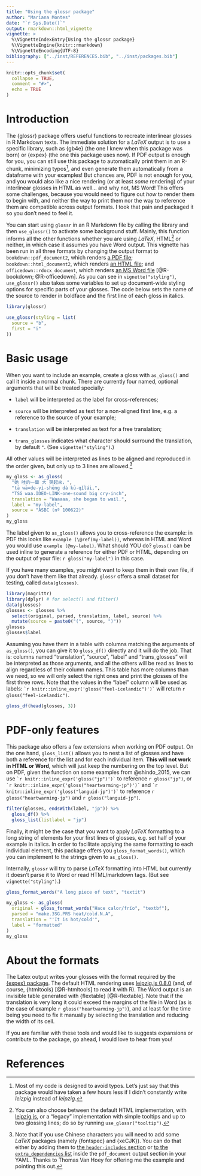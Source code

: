 ```yaml
---
title: "Using the glossr package"
author: "Mariana Montes"
date: "`r Sys.Date()`"
output: rmarkdown::html_vignette
vignette: >
  %\VignetteIndexEntry{Using the glossr package}
  %\VignetteEngine{knitr::rmarkdown}
  %\VignetteEncoding{UTF-8}
bibliography: ["../inst/REFERENCES.bib", "../inst/packages.bib"]
---
```


```r
knitr::opts_chunk$set(
  collapse = TRUE,
  comment = "#>",
  echo = TRUE
)
```

# Introduction

The {glossr} package offers useful functions to recreate interlinear glosses in R Markdown texts.
The immediate solution for a $LaTeX$ output is to use a specific library, such as {gb4e} (the one I knew when this package was born) or {expex} (the one this package uses now). If PDF output is enough for you, you can still use this package to automatically print them in an R-chunk, minimizing typos^[Most of my code is designed to avoid typos. Let's just say that this package would have taken a few hours less if I didn't constantly write *leizpig* instead of *leipzig*.], and even generate them automatically from a dataframe with your examples!
But chances are, PDF is not enough for you, and you would also like a nice rendering (or at least *some* rendering) of your interlinear glosses in HTML as well... and why not, MS Word! This offers some challenges, because you would need to figure out *how* to render them to begin with, and neither the way to print them nor the way to reference them are compatible across output formats.
I took that pain and packaged it so you don't need to feel it.

You can start using `glossr` in an R Markdown file by calling the library and then `use_glossr()` to activate some background stuff. Mainly, this function informs all the other functions whether you are using $LaTeX$, HTML^[You can also choose between the default HTML implementation, with [leipzig.js](https://bdchauvette.net/leipzig.js/), or a "legacy" implementation with simple tooltips and up to two glossing lines; do so by running `use_glossr("tooltip")`.] or neither, in which case it assumes you have Word output. This vignette has been run in all three formats by changing the output format to
`bookdown::pdf_document2`, which renders [a PDF file](https://github.com/montesmariana/glossr/raw/main/inst/pdf/glossr_how.pdf);
`bookdown::html_document2`, which renders [an HTML file](https://github.com/montesmariana/glossr/raw/main/inst/pdf/glossr_how.html);
and `officedown::rdocx_document`, which renders [an MS Word file]((https://github.com/montesmariana/glossr/raw/main/inst/pdf/glossr_how.word)) [@R-bookdown; @R-officedown]. As you can see in `vignette("styling")`, `use_glossr()` also takes some variables to set up document-wide styling options for specific parts of your glosses. The code below sets the name of the source to render in boldface and the first line of each gloss in italics.

```r
library(glossr)
```

```r
use_glossr(styling = list(
  source = "b",
  first = "i"
))
```

# Basic usage

When you want to include an example, create a gloss with `as_gloss()` and call it inside a normal chunk. There are currently four named, optional arguments that will be treated specially:

- `label` will be interpreted as the label for cross-references;

- `source` will be interpreted as text for a non-aligned first line, e.g. a reference to the source of your example;

- `translation` will be interpreted as text for a free translation;

- `trans_glosses` indicates what character should surround the translation, by default `"`. (See `vignette("styling")`.)

All other values will be interpreted as lines to be aligned and reproduced in the order given, but only up to 3 lines are allowed.[^chinese_extra]

[^chinese_extra]: Note that if you use Chinese characters you will need to add some $LaTeX$ packages (namely {fontspec} and {xeCJK}). You can do that either by adding them to [the `header-includes` section](https://bookdown.org/yihui/rmarkdown-cookbook/latex-preamble.html) or [to the `extra_dependencies` list](https://bookdown.org/yihui/rmarkdown-cookbook/latex-extra.html) inside the `pdf_document` output section in your YAML. Thanks to Thomas Van Hoey for offering me the example and pointing this out.

```r
my_gloss <- as_gloss(
  "她 哇的一聲 大 哭起來，",
  "tā wā=de-yì-shēng dà kū-qǐlái,",
  "TSG waa.IDEO-LINK-one-sound big cry-inch",
  translation = "Waaaaa, she began to wail.",
  label = "my-label",
  source = "ASBC (nº 100622)"
)
my_gloss
```

The label given to `as_gloss()` allows you to cross-reference the example: in PDF this looks like `example (\@ref(my-label))`, whereas in HTML and Word you would use `example (@my-label)`. What should YOU do? `gloss()` can be used inline to generate a reference for either PDF or HTML, depending on the output of your file: `r gloss("my-label")` in this case.

If you have many examples, you might want to keep them in their own file, if you don't have them like that already. `glossr` offers a small dataset for testing, called `data(glosses)`.

```r
library(magrittr)
library(dplyr) # for select() and filter()
data(glosses)
glosses <- glosses %>% 
  select(original, parsed, translation, label, source) %>% 
  mutate(source = paste0("(", source, ")"))
glosses
glosses$label
```

Assuming you have them in a table with columns matching the arguments of `as_gloss()`, you can give it to `gloss_df()` directly and it will do the job. That is: columns named "translation", "source", "label" and "trans_glosses" will be interpreted as those arguments, and all the others will be read as lines to align regardless of their column names.
This table has more columns than we need, so we will only select the right ones and print the glosses of the first three rows. Note that the values in the "label" column will be used as labels: `` `r knitr::inline_expr('gloss("feel-icelandic")')` `` will return `r gloss("feel-icelandic")`.

```r
gloss_df(head(glosses, 3))
```

# PDF-only features

This package also offers a few extensions when working on PDF output. On the one hand, `gloss_list()` allows you to nest a list of glosses and have both a reference for the list and for each individual item. **This will not work in HTML or Word**, which will just keep the numbering on the top level. But on PDF, given the function on some examples from @shindo_2015, we can use `` `r knitr::inline_expr('gloss("jp")')` `` to reference `r gloss("jp")`, or `` `r knitr::inline_expr('gloss("heartwarming-jp")')` `` and `` `r knitr::inline_expr('gloss("languid-jp")')` `` to reference `r gloss("heartwarming-jp")` and `r gloss("languid-jp")`.

```r
filter(glosses, endsWith(label, "jp")) %>% 
  gloss_df() %>% 
  gloss_list(listlabel = "jp")
```

Finally, it might be the case that you want to apply $LaTeX$ formatting to a long string of elements for your first lines of glosses, e.g. set half of your example in italics. In order to facilitate applying the same formatting to each individual element, this package offers you `gloss_format_words()`, which you can implement to the strings given to `as_gloss()`.

Internally, `glossr` will try to parse $LaTeX$ formatting into HTML but currently it doesn't parse it to Word or read HTML/markdown tags. (But see `vignette("styling")`.)

```r
gloss_format_words("A long piece of text", "textit")
```


```r
my_gloss <- as_gloss(
  original = gloss_format_words("Hace calor/frío", "textbf"),
  parsed = "make.3SG.PRS heat/cold.N.A",
  translation = "'It is hot/cold'",
  label = "formatted"
)
my_gloss
```

# About the formats

The Latex output writes your glosses with the format required by the [{expex} package](https://ctan.org/pkg/expex?lang=en). The default HTML rendering uses [leipzig.js 0.8.0](https://bdchauvette.net/leipzig.js/) (and, of course, {htmltools} [@R-htmltools] to read it with R). The Word output is an invisible table generated with {flextable} [@R-flextable]. Note that if the translation is very long it could exceed the margins of the file in Word (as is the case of example `r gloss("heartwarming-jp")`), and at least for the time being you need to fix it manually by selecting the translation and reducing the width of its cell.

If you are familiar with these tools and would like to suggests expansions or contribute to the package, go ahead, I would love to hear from you!


# References




